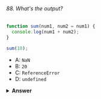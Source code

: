 ###### 88. What's the output?

```javascript
function sum(num1, num2 = num1) {
  console.log(num1 + num2);
}

sum(10);
```

- A: `NaN`
- B: `20`
- C: `ReferenceError`
- D: `undefined`

<details>
<summary>
<b>Answer</b>
</summary>

#### Answer: B

You can set a default parameter's value equal to another parameter of the function, as long as they've been defined _before_ the default parameter. We pass the value `10` to the `sum` function. If the `sum` function only receives 1 argument, it means that the value for `num2` is not passed, and the value of `num1` is equal to the passed value `10` in this case. The default value of `num2` is the value of `num1`, which is `10`. `num1 + num2` returns `20`.

If you're trying to set a default parameter's value equal to a parameter which is defined _after_ (to the right), the parameter's value hasn't been initialized yet, which will throw an error.

</details>
